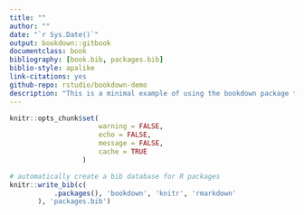 ```yaml
---
title: ""
author: ""
date: "`r Sys.Date()`"
output: bookdown::gitbook
documentclass: book
bibliography: [book.bib, packages.bib]
biblio-style: apalike
link-citations: yes
github-repo: rstudio/bookdown-demo
description: "This is a minimal example of using the bookdown package to write a book. The output format for this example is bookdown::gitbook."
---
```


```r
knitr::opts_chunk$set(
                      warning = FALSE,
                      echo = FALSE,
                      message = FALSE,
                      cache = TRUE
                  )
```

```r
# automatically create a bib database for R packages
knitr::write_bib(c(
           .packages(), 'bookdown', 'knitr', 'rmarkdown'
       ), 'packages.bib')
```
